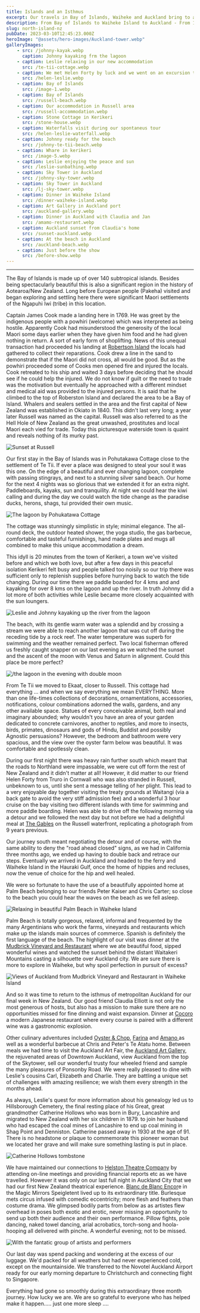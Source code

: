 ```yaml
---
title: Islands and an Isthmus
excerpt: Our travels in Bay of Islands, Waiheke and Auckland bring to a close our New Zealand adventures. Time for relaxation, recreation, culture boost and .... well read to the end!
description: From Bay of Islands to Waiheke Island to Auckland - From 18th of February to 11th March 2023
slug: north-island-nz
pubDate: 2023-03-10T12:45:23.000Z
heroImage: "@assets/hero-images/Auckland-tower.webp"
galleryImages:
    - src: /johnny-kayak.webp
      caption: Johnny kayaking frm the lagoon
    - caption: Leslie relaxing in our new accommodation
      src: /te-tii-cottage.webp
    - caption: We met Helen Forty by luck and we went on an excursion together
      src: /helen-leslie.webp
    - caption: Bay of Islands
      src: /image-1.webp
    - caption: Bay of Islands
      src: /russell-beach.webp
    - caption: Our accommodation in Russell area
      src: /russell-accommodation.webp
    - caption: Stone Cottage in Kerikeri
      src: /stone-house.webp
    - caption: Waterfalls visit during our spontaneus tour
      src: /helen-leslie-waterfall.webp
    - caption: Johnny ready for the beach
      src: /johnny-te-tii-beach.webp
    - caption: Whare in kerikeri
      src: /image-5.webp
    - caption: Leslie enjoying the peace and sun
      src: /leslie-sunbathing.webp
    - caption: Sky Tower in Auckland
      src: /johnny-sky-tower.webp
    - caption: Sky Tower in Auckland
      src: /lj-sky-tower.webp
    - caption: Dinner in Waiheke Island
      src: /dinner-waiheke-island.webp
    - caption: Art Gallery in Auckland port
      src: /auckland-gallery.webp
    - caption: Dinner in Auckland with Claudia and Jan
      src: /amamo-restaurant.webp
    - caption: Auckland sunset from Claudia's home
      src: /sunset-auckland.webp
    - caption: At the beach in Auckland
      src: /auckland-beach.webp
    - caption: Just before the show
      src: /before-show.webp
---
```


***

The Bay of Islands is made up of over 140 subtropical islands. Besides being spectacularly beautiful this is also a significant region in the history of Aotearoa/New Zealand. Long before European people (Pakeha) visited and began exploring and settling here there were significant Maori settlements of the Ngapuhi Iwi (tribe) in this location.

Captain James Cook made a landing here in 1769. He was greet by the indigenous people with a powhiri (welcome) which was interpreted as being hostile. Apparently Cook had misunderstood the generosity of the local Maori some days earlier when they have given him food and he had given nothing in return. A sort of early form of shoplifting. News of this unequal transaction had proceeded his landing at [Robertson Island](https://www.bay-of-islands.co.nz/places-to-see/roberton-island/) the locals had gathered to collect their reparations. Cook drew a line in the sand to demonstrate that if the Maori did not cross, all would be good. But as the powhiri proceeded some of Cooks men opened fire and injured the locals. Cook retreated to his ship and waited 3 days before deciding that he should see if he could help the injured. We do not know if guilt or the need to trade was the motivation but eventually he approached with a different mindset and medical aid was provided to the injured persons. It is said that he climbed to the top of Roberston Island and declared the area to be a Bay of Island. Whalers and sealers settled in the area and the first capital of New Zealand was established in Okiato in 1840. This didn't last very long; a year later Russell was named as the capital. Russell was also referred to as the Hell Hole of New Zealand as the great unwashed, prostitutes and local Maori each vied for trade. Today this picturesque waterside town is quaint and reveals nothing of its murky past.

![Sunset at Russell](/sunset-russell.webp "Sunset at Russell")

Our first stay in the Bay of Islands was in Pohutakawa Cottage close to the settlement of Te Tii. If ever a place was designed to steal your soul it was this one. On the edge of a beautiful and ever changing lagoon, complete with passing stingrays, and next to a stunning silver sand beach. Our home for the next 4 nights was so glorious that we extended it for an extra night. Paddleboards, kayaks, sun and tranquility. At night we could hear the kiwi calling and during the day we could watch the tide change as the paradise ducks, herons, shags, tui provided their own music.

![The lagoon by Pohukatawa Cottage](/pohukatawa-cottage.webp "The lagoon by Pohukatawa Cottage")

The cottage was stunningly simplistic in style; minimal elegance. The all-round deck, the outdoor heated shower, the yoga studio, the gas barbecue, comfortable and tasteful furnishings, hand made plates and mugs all combined to make this unique accommodation a dream.

This idyll is 20 minutes from the town of Kerikeri, a town we've visited before and which we both love, but after a few days in this peaceful isolation Kerikeri felt busy and people talked too noisily so our trip there was sufficient only to replenish supplies before hurrying back to watch the tide changing. During our time there we paddle boarded for 4 kms and and kayaking for over 8 kms on the lagoon and up the river. In truth Johnny did a lot more of both activities while Leslie became more closely acquainted with the sun loungers.

![Leslie and Johnny kayaking up the river from the lagoon](/kayak-river.webp "Leslie and Johnny kayaking up the river from the lagoon")

The beach, with its gentle warm water was a splendid and by crossing a stream we were able to reach another lagoon that was cut off during the receding tide by a rock reef. The water temperature was superb for swimming and the weather remained perfect. Two local fisherman offered us freshly caught snapper on our last evening as we watched the sunset and the ascent of the moon with Venus and Saturn in alignment. Could this place be more perfect?

![/the lagoon in the evening with double moon](/double-moon.webp "/the lagoon in the evening with double moon")

From Te Tii we moved to Ekaat, closer to Russell. This cottage had everything ... and when we say everything we mean EVERYTHING. More than one life-times collections of decorations, ornamentations, accessories, notifications, colour combinations adorned the walls, gardens, and any other available space. Statues of every conceivable animal, both real and imaginary abounded; why wouldn't you have an area of your garden dedicated to concrete carnivores, another to reptiles, and more to insects, birds, primates, dinosaurs and gods of Hindu, Buddist and possibly Agnostic persuasions? However, the bedroom and bathroom were very spacious, and the view over the oyster farm below was beautiful. It was comfortable and spotlessly clean.

During our first night there was heavy rain further south which meant that the roads to Northland were impassable, we were cut off form the rest of New Zealand and it didn't matter at all! However, it did matter to our friend Helen Forty from Truro in Cornwall who was also stranded in Russell, unbeknown to us, until she sent a message telling of her plight. This lead to a very enjoyable day together visiting the treaty grounds at Waitangi (via a back gate to avoid the very stiff admission fee) and a wonderful 3 hour cruise on the bay visiting two different islands with time for swimming and more paddle boarding. Helen was able to drive off the following morning via a detour and we followed the next day but not before we had a delightful meal at [The Gables](https://www.thegablesrestaurant.co.nz/) on the Russell waterfront, replicating a photograph from 9 years previous.


<ImageMasonry src="/gables-2014.webp" alt="Us dining at the GAbles in 2014" width={380} height={250}/>

<ImageMasonry src="/gables-2023.webp" alt="Us dining at the GAbles in 2014" width={380} height={250}/>

Our journey south meant negotiating the detour and of course, with the same ability to deny the "road ahead closed" signs, as we had in California three months ago, we ended up having to double back and retrace our steps. Eventually we arrived in Auckland and headed to the ferry and Waiheke Island in the Hauraki Gulf, once the home of hippies and recluses, now the venue of choice for the hip and well healed.

We were so fortunate to have the use of a beautifully appointed home at Palm Beach belonging to our friends Peter Kaiser and Chris Carter; so close to the beach you could hear the waves on the beach as we fell asleep.

![Relaxing in beautiful Palm Beach in Waiheke Island](/palm-beach.webp "Relaxing in beautiful Palm Beach in Waiheke Island")

Palm Beach is totally gorgeous, relaxed, informal and frequented by the many Argentinians who work the farms, vineyards and restaurants which make up the islands main sources of commerce. Spanish is definitely the first language of the beach. The highlight of our visit was dinner at the [Mudbrick Vineyard and Restaurant](https://mudbrick.co.nz/) where we ate beautiful food, sipped wonderful wines and watched the sunset behind the distant Waitakeri Mountains casting a silhouette over Auckland city. We are sure there is more to explore in Waiheke, but why spoil perfection in pursuit of excess?

![Views of Auckland from Mudbrick Vineyard and Restaurant in Waiheke Island](/auckland-from-waiheke.webp "Views of Auckland from Mudbrick Vineyard and Restaurant in Waiheke Island")

And so it was time to return to the isthmus of metropolitan Auckland for our final week in New Zealand. Our good friend Claudia Elliott is not only the most generous of hosts, but also has a mission to make sure there are no opportunities missed for fine dinning and waist expansion. Dinner at [Cocoro](https://www.cocoro.co.nz/) a modern Japanese restaurant where every course is paired with a different wine was a gastronomic explosion.


<ImageText src="/seafood-cocoro.webp" alt="Seafood platter at the Cocoro restaurant" caption="his is where food, theatre and art combine on a platter! The fish course alone had over 35 types of fish and seafood."/>

Other culinary adventures included [Oyster & Chop](https://oysterandchop.co.nz/), [Farina](https://www.farina.co.nz/) and [Amano ](https://savor.co.nz/amano)as well as a wonderful barbecue at Chris and Peter's Te Atatu home. Between meals we had time to visit the Auckland Art Fair, the [Auckland Art Gallery](https://www.aucklandartgallery.com/), the rejuvenated areas of Downtown Auckland, view Auckland from the top of the Skytower, sell our wonderful trusty four wheeled friend and sample the many pleasures of Ponsonby Road. We were really pleased to dine with Leslie's cousins Carl, Elizabeth and Charlie. They are battling a unique set of challenges with amazing resilience; we wish them every strength in the months ahead.

As always, Leslie's quest for more information about his genealogy led us to Hillsborough Cemetery, the final resting place of his Great, great grandmother Catherine Hollows who was born in Bury, Lancashire and migrated to New Zealand with her six children in 1879. to join her husband who had escaped the coal mines of Lancashire to end up coal mining in Shag Point and Denniston. Catherine passed away in 1930 at the age of 91. There is no headstone or plaque to commemorate this pioneer woman but we located her grave and will make sure something lasting is put in place.

![Catherine Hollows tombstone](/catherine-hollows-tombstone.webp "Catherine Hollows tombstone")

We have maintained our connections to [Helston Theatre Company](https://www.helstontheatrecompany.co.uk/) by attending on-line meetings and providing financial reports etc as we have travelled. However it was only on our last full night in Auckland City that we had our first New Zealand theatrical experience. [Blanc de Blanc Encor](https://www.aucklandlive.co.nz/show/blanc-de-blanc-encore)e in the Magic Mirrors Speigletent lived up to its extraordinary title. Burlesque mets circus infused with comedic eccentricity; more flesh and feathers than costume drama. We glimpsed bodily parts from below as as artistes flew overhead in poses both exotic and erotic, never missing an opportunity to send up both their audience and their own performance. Pillow fights, pole dancing, naked towel dancing, arial acrobatics, torch-song and hoola-hooping all delivered with pinche. A wonderful evening; not to be missed.

![With the fantatic group of artists and performers](/blanc-de-blanc.webp "With the fantatic group of artists and performers")

Our last day was spend packing and wondering at the excess of our luggage. We'd packed for all weathers but had never experienced cold, except on the mountainside. We transferred to the Novotel Auckland Airport ready for our early morning departure to Christchurch and connecting flight to Singapore.

Everything had gone so smoothly during this extraordinary three month journey. How lucky we are. We are so grateful to everyone who has helped make it happen..... just one more sleep ....

